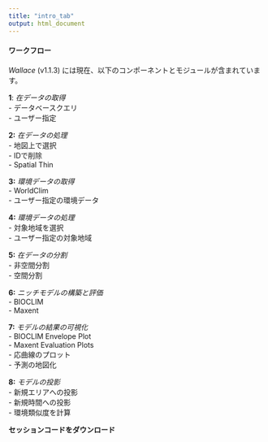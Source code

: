 ```yaml
---
title: "intro_tab"
output: html_document
---
```


#### ワークフロー

*Wallace* (v1.1.3) には現在、以下のコンポーネントとモジュールが含まれています。 

**1**: *在データの取得*  
- データベースクエリ  
- ユーザー指定

**2:** *在データの処理*  
- 地図上で選択  
- IDで削除  
- Spatial Thin  

**3:** *環境データの取得*  
- WorldClim  
- ユーザー指定の環境データ

**4:** *環境データの処理*  
- 対象地域を選択  
- ユーザー指定の対象地域

**5:** *在データの分割*  
- 非空間分割  
- 空間分割  

**6:** *ニッチモデルの構築と評価*  
- BIOCLIM  
- Maxent  

**7:** *モデルの結果の可視化*  
- BIOCLIM Envelope Plot  
- Maxent Evaluation Plots  
- 応曲線のプロット  
- 予測の地図化 

**8:** *モデルの投影*  
- 新規エリアへの投影  
- 新規時間への投影  
- 環境類似度を計算  

**セッションコードをダウンロード**  

